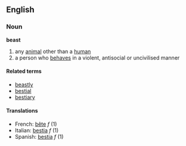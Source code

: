 ==English==
===Noun===
'''beast'''
#any [[animal]] other than a [[human]]
#a person who [[behave]]s in a violent, antisocial or uncivilised manner

====Related terms====
*[[beastly]]
*[[bestial]]
*[[bestiary]]

====Translations====
*French: [[bête]] ''f'' (1)
*Italian: [[bestia]] ''f'' (1)
*Spanish: [[bestia]] ''f'' (1)